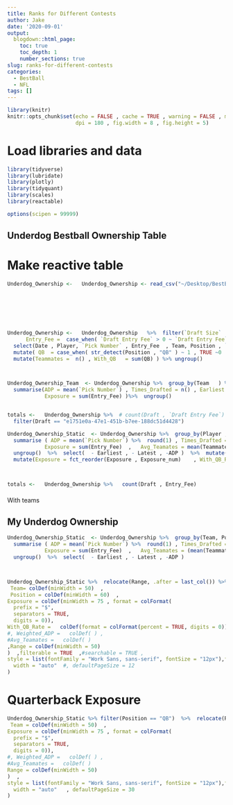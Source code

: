 ```yaml
---
title: Ranks for Different Contests
author: Jake
date: '2020-09-01'
output:
  blogdown::html_page:
    toc: true
    toc_depth: 1
    number_sections: true
slug: ranks-for-different-contests
categories:
  - BestBall
  - NFL
tags: []
---
```




```r
library(knitr)
knitr::opts_chunk$set(echo = FALSE , cache = TRUE , warning = FALSE , message = FALSE ,
                      dpi = 180 , fig.width = 8 , fig.height = 5)

```

# Load libraries and data

```r
library(tidyverse)
library(lubridate)
library(plotly)
library(tidyquant)
library(scales)
library(reactable)

options(scipen = 99999)

```

##  Underdog Bestball Ownership Table


#  Make reactive table

```r


Underdog_Ownership <-   Underdog_Ownership <- read_csv("~/Desktop/BestBall/Data/2020/Underdog Ownership.csv")







Underdog_Ownership <-   Underdog_Ownership   %>%  filter(`Draft Size`  > 11) %>%  mutate(Date = as_date(`Picked At`)   , Player = str_c(`First Name` , " " , `Last Name`)  ,
      Entry_Fee =  case_when( `Draft Entry Fee` > 0 ~ `Draft Entry Fee` , TRUE ~ `Tournament Entry Fee`)   , temp_weight_adp = `Pick Number` * Entry_Fee)  %>%  
  select(Date , Player, `Pick Number` , Entry_Fee  , Team, Position , `Draft Size`  , Draft  , temp_weight_adp)   %>%  
  mutate( QB  = case_when( str_detect(Position , "QB" ) ~ 1 , TRUE ~0     ) ) %>%  group_by(Team, Draft) %>% 
  mutate(Teammates =  n() , With_QB   = sum(QB) ) %>% ungroup()



Underdog_Ownership_Team  <- Underdog_Ownership %>%  group_by(Team   ) %>%  
  summarise(ADP = mean(`Pick Number`) , Times_Drafted = n() , Earliest = min(`Pick Number`)   , Latest = max(`Pick Number`)   , Range = Latest - Earliest  ,
            Exposure = sum(Entry_Fee) )%>%  ungroup() 


totals <-   Underdog_Ownership %>%  # count(Draft , `Draft Entry Fee`)  %>%  
  filter(Draft == "e1751e0a-47e1-451b-b7ee-188dc51d4428")

Underdog_Ownership_Static  <- Underdog_Ownership %>%  group_by(Player , Position) %>%  
  summarise ( ADP = mean(`Pick Number`) %>%  round(1) , Times_Drafted = n() , Earliest = min(`Pick Number`)   , Latest = max(`Pick Number`)   , Range = Latest - Earliest  ,
            Exposure = sum(Entry_Fee)  ,   Avg_Teamates = mean(Teammates)  %>%  round(1)  , With_QB_Rate1  = mean(With_QB)  , With_QB_Rate = as.factor(scales::percent(With_QB_Rate1))   , Weighted_ADP =  ( sum(temp_weight_adp )/  sum(Exposure  )) %>% round(1))%>% 
  ungroup()  %>%  select(  - Earliest , - Latest , -ADP )  %>%  mutate( Exposure_num = Exposure  ,Exposure = as.factor(scales::dollar(Exposure) )) %>% 
  mutate(Exposure = fct_reorder(Exposure , Exposure_num)    , With_QB_Rate = fct_reorder(With_QB_Rate, With_QB_Rate1)) %>% select(-Exposure_num  , - With_QB_Rate1 ) # Exposure_num was used to sort factor



totals <-   Underdog_Ownership %>%   count(Draft , Entry_Fee)

```



####

With teams



## My Underdog Ownership

```r

Underdog_Ownership_Static  <- Underdog_Ownership %>%  group_by(Team, Position, Player)  %>%  
  summarise ( ADP = mean(`Pick Number`) %>%  round(1) , Times_Drafted = n() , Earliest = min(`Pick Number`)   , Latest = max(`Pick Number`)   , Range = Latest - Earliest  ,
            Exposure = sum(Entry_Fee)  ,   Avg_Teamates = (mean(Teammates) - 1 ) %>%  round(1)  , With_QB_Rate  = mean(With_QB) %>%  round(1)     , Weighted_ADP =  ( sum(temp_weight_adp )/  sum(Exposure  )) %>% round(1))%>% 
  ungroup()  %>%  select(  - Earliest , - Latest , -ADP ) 



Underdog_Ownership_Static %>%  relocate(Range, .after = last_col()) %>%  select(-Times_Drafted) %>%   reactable( columns = list(
 Team= colDef(minWidth = 50)  ,
 Position = colDef(minWidth = 60)  ,
Exposure = colDef(minWidth = 75 , format = colFormat(
  prefix = "$",
  separators = TRUE,
  digits = 0)),
With_QB_Rate =   colDef(format = colFormat(percent = TRUE, digits = 0)) 
#, Weighted_ADP =   colDef( ) ,
#Avg_Teamates =   colDef( )
,Range = colDef(minWidth = 50)  
)  ,filterable = TRUE  ,#searchable = TRUE ,  
style = list(fontFamily = "Work Sans, sans-serif", fontSize = "12px"),fullWidth = TRUE,
  width = "auto"  #, defaultPageSize = 12
)
```




# Quarterback Exposure

```r


Underdog_Ownership_Static %>% filter(Position == "QB")  %>%  relocate(Range, .after = last_col()) %>%  select(-Times_Drafted , -Position , -With_QB_Rate) %>%   reactable( columns = list(
 Team = colDef(minWidth = 50)  ,
Exposure = colDef(minWidth = 75 , format = colFormat(
  prefix = "$",
  separators = TRUE,
  digits = 0)),
#, Weighted_ADP =   colDef( ) ,
#Avg_Teamates =   colDef( )
Range = colDef(minWidth = 50)  
)  ,
style = list(fontFamily = "Work Sans, sans-serif", fontSize = "12px"),fullWidth = TRUE,
  width = "auto"   , defaultPageSize = 30
)


```


